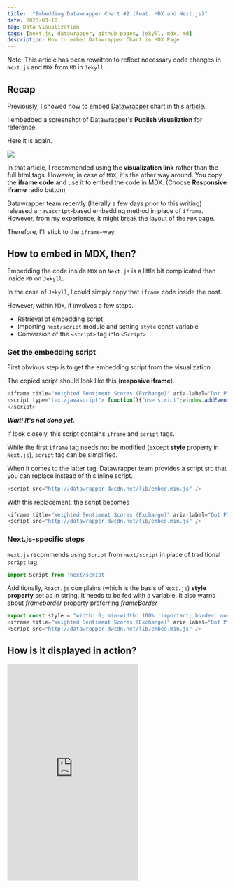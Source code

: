 ```yaml
---
title:  "Embedding Datawrapper Chart #2 (feat. MDX and Next.js)"
date: 2023-03-10
tag: Data Visualization
tags: [next.js, datawrapper, github pages, jekyll, mdx, md]
description: How to embed Datawrapper Chart in MDX Page
---
```


> 
Note: This article has been rewritten to reflect necessary code changes in `Next.js` and `MDX` from `MD` in `Jekyll`.


## Recap

Previously, I showed how to embed [Datawrapper](https://datawrapper.de) chart in this [article](datawrapper-streamlit). 

I embedded a screenshot of Datawrapper's **Publish visualiztion** for reference.

Here it is again.

![](/images/dw_publish.png)

In that article, I recommended using the **visualization link** rather than the full html tags. However, in case of `MDX`, it's the other way around. You copy the **iframe code** and use it to embed the code in MDX. (Choose **Responsive iframe** radio button)

>
Datawrapper team recently (literally a few days prior to this writing) released a `javascript`-based embedding method in place of `iframe`. However, from my experience, it might break the layout of the `MDX` page.

> 
Therefore, I'll stick to the `iframe`-way.


## How to embed in MDX, then?

Embedding the code inside `MDX` on `Next.js` is a little bit complicated than inside `MD` on `Jekyll`.

In the case of `Jekyll`, I could simply copy that `iframe` code inside the post.

However, within `MDX`, it involves a few steps.
* Retrieval of embedding script
* Importing `next/script` module and setting `style` const variable
* Conversion of the `<script>` tag into `<Script>`


### Get the embedding script

First obvious step is to get the embedding script from the visualization.

The copied script should look like this (**resposive iframe**). 

```js
<iframe title="Weighted Sentiment Scores (Exchange)" aria-label="Dot Plot" id="datawrapper-chart-0bwFo" src="https://datawrapper.dwcdn.net/0bwFo/1/" scrolling="no" frameborder="0" style="width: 0; min-width: 100% !important; border: none;" height="495"></iframe>
<script type="text/javascript">!function(){"use strict";window.addEventListener("message",(function(e){if(void 0!==e.data["datawrapper-height"]){var t=document.querySelectorAll("iframe");for(var a in e.data["datawrapper-height"])for(var r=0;r<t.length;r++){if(t[r].contentWindow===e.source)t[r].style.height=e.data["datawrapper-height"][a]+"px"}}}))}();
</script>
```

***Wait! It's not done yet.***

If look closely, this script contains `iframe` and `script` tags. 

While the first `iframe` tag needs not be modified (except **style** property in `Next.js`), `script` tag can be simplified.

When it comes to the latter tag, Datawrapper team provides a script src that you can replace instead of this inline script.

```js
<script src="http://datawrapper.dwcdn.net/lib/embed.min.js" />
```

With this replacement, the script becomes

```js showLineNumbers
<iframe title="Weighted Sentiment Scores (Exchange)" aria-label="Dot Plot" id="datawrapper-chart-0bwFo" src="https://datawrapper.dwcdn.net/0bwFo/1/" scrolling="no" frameborder="0" style="width: 0; min-width: 100% !important; border: none;" height="495"></iframe>
<script src="http://datawrapper.dwcdn.net/lib/embed.min.js" />
```


### Next.js-specific steps

`Next.js` recommends using `Script` from `next/script` in place of traditional `script` tag.

```js
import Script from 'next/script'
```

Additionally, `React.js` complains (which is the basis of `Next.js`) **style property** set as in string. It needs to be fed with a variable. It also warns about *frameborder* property preferring *frame**B**order*

```js showLineNumbers
export const style = "width: 0; min-width: 100% !important; border: none;";
<iframe title="Weighted Sentiment Scores (Exchange)" aria-label="Dot Plot" id="datawrapper-chart-0bwFo" src="https://datawrapper.dwcdn.net/0bwFo/1/" scrolling="no" frameBorder="0" style={{style}} height="495"></iframe>
<Script src="http://datawrapper.dwcdn.net/lib/embed.min.js" />
```

## How is it displayed in action?



<iframe title="Weighted Sentiment Scores (Exchange)" aria-label="Dot Plot" id="datawrapper-chart-0bwFo" src="https://datawrapper.dwcdn.net/0bwFo/1/" scrolling="no" frameBorder="0" style={{style}} height="495"></iframe>

<Script src="http://datawrapper.dwcdn.net/lib/embed.min.js" />

Voilà! 

Unlike in the **Streamlit**'s `Component.iframe()` case, the **height** specification is respected here (As it should be with the fully-working *iframe* tag).